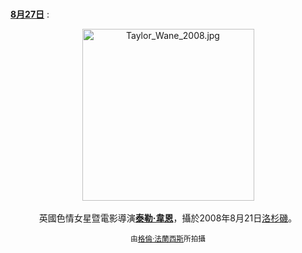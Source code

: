 <br />'''[[Portal:色情/每日圖片/8月27日|8月27日]]''' :
<center>
[[File:Taylor_Wane_2008.jpg|275px]]
<br><br>
英國色情女星暨電影導演'''[[泰勒·韋恩|泰勒·韋恩]]'''，攝於2008年8月21日[[洛杉磯|洛杉磯]]。
<p>
<small>由[[:en:User:Toglenn|格倫·法蘭西斯]]所拍攝</small>
</center>